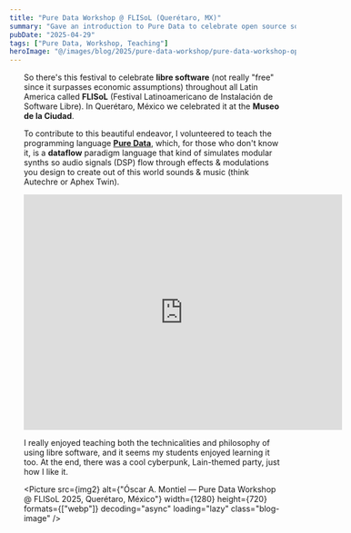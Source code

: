 ```yaml
---
title: "Pure Data Workshop @ FLISoL (Querétaro, MX)"
summary: "Gave an introduction to Pure Data to celebrate open source software & creativity!"
pubDate: "2025-04-29"
tags: ["Pure Data, Workshop, Teaching"]
heroImage: "@/images/blog/2025/pure-data-workshop/pure-data-workshop-optim.jpg"
---
```


<div style="width: 90%; margin: 0 auto;">

So there's this festival to celebrate **libre software** (not really "free" since it surpasses economic assumptions) throughout all Latin America called **FLISoL** (Festival Latinoamericano de Instalación de Software Libre). In Querétaro, México we celebrated it at the **Museo de la Ciudad**.

To contribute to this beautiful endeavor, I volunteered to teach the programming language [**Pure Data**](https://puredata.info/), which, for those who don't know it, is a **dataflow** paradigm language that kind of simulates modular synths so audio signals (DSP) flow through effects & modulations you design to create out of this world sounds & music (think Autechre or Aphex Twin).

<iframe width="560" height="415" src="https://www.youtube-nocookie.com/embed/pRA1alnUJOo?si=3gTOlCneHmUTflek" title="YouTube video player" frameborder="0" allow="accelerometer; autoplay; clipboard-write; encrypted-media; gyroscope; picture-in-picture; web-share" referrerpolicy="strict-origin-when-cross-origin" allowfullscreen></iframe>

I really enjoyed teaching both the technicalities and philosophy of using libre software, and it seems my students enjoyed learning it too. At the end, there was a cool cyberpunk, Lain-themed party, just how I like it.

<Picture
  src={img2}
  alt={"Óscar A. Montiel — Pure Data Workshop @ FLISoL 2025, Querétaro, México"}
  width={1280}
  height={720}
  formats={["webp"]}
  decoding="async"
  loading="lazy"
  class="blog-image"
/>

</div>